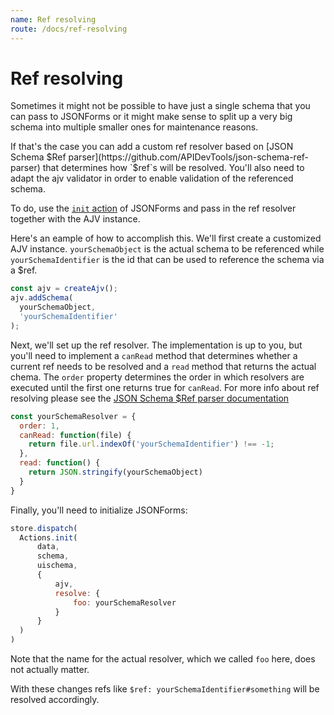 ```yaml
---
name: Ref resolving
route: /docs/ref-resolving
---
```


# Ref resolving

Sometimes it might not be possible to have just a single schema that you can pass to JSONForms 
or it might make sense to split up a very big schema into multiple smaller ones for maintenance reasons.

If that's the case you can add a custom ref resolver based on [JSON Schema $Ref parser](https://github.com/APIDevTools/json-schema-ref-parser) 
that determines how `$ref`s will be resolved. You'll also need to adapt the ajv validator in order to enable validation of the referenced schema.

To do, use the [`init` action](/docs/available-actions#initdata-any-schema-jsonschema-uischema-uischemaelement-options-initactionoptions--ajvajv) of JSONForms
and pass in the ref resolver together with the AJV instance.

Here's an eample of how to accomplish this. We'll first create a customized AJV instance. `yourSchemaObject` is the actual schema to be referenced
while `yourSchemaIdentifier` is the id that can be used to reference the schema via a $ref.

```javascript
const ajv = createAjv();
ajv.addSchema(
  yourSchemaObject,
  'yourSchemaIdentifier'
);
```

Next, we'll set up the ref resolver. The implementation is up to you, but you'll need to implement a `canRead` method that 
determines whether a current ref needs to be resolved and a `read` method that returns the actual chema. The `order` property
determines the order in which resolvers are executed until the first one returns true for `canRead`. For more info about ref resolving 
please see the [JSON Schema $Ref parser documentation](https://apidevtools.org/json-schema-ref-parser/docs/plugins/resolvers.html)

```javascript
const yourSchemaResolver = {
  order: 1,
  canRead: function(file) {
    return file.url.indexOf('yourSchemaIdentifier') !== -1;
  },
  read: function() {
    return JSON.stringify(yourSchemaObject)
  }
}
```

Finally, you'll need to initialize JSONForms:

```javascript
store.dispatch(
  Actions.init(
      data,
      schema,
      uischema,
      {
          ajv,
          resolve: {
              foo: yourSchemaResolver
          }
      }
  )
)
```

Note that the name for the actual resolver, which we called `foo` here, does not actually matter. 

With these changes refs like `$ref: yourSchemaIdentifier#something` will be resolved accordingly.
